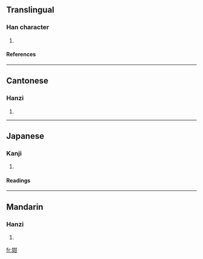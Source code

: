 ==Translingual==
===Han character===
{{Han char|rn=38|rad=女|as=05|sn=8|four=4447<sub>0</sub>|canj=女廿一 (VTM)}}
# {{defn|Han|sort=女05}}
====References====
{{Han ref|kx=0258.260|dkj=06171|dj=0524.030|hdz=21035.030|uh=59CF|ud=22991|bh=CC46|bd=52294}}
----
==Cantonese==
===Hanzi===
{{yue-hanzi|jyut=|y=maan4}}
# {{defn|Cantonese}}
----
==Japanese==
===Kanji===
{{ja-kanji|grade=|rs=女05}}
# {{defn|Japanese}} 
====Readings====
{{ja-readings|on=[[ばん]] (ban), [[まん]] (man), [[かん]] (kan), [[こん]] (kon)|kun=[[ばば]] (baba)}}
----
==Mandarin==
===Hanzi===
{{cmn-hanzi|pin=[[mán]] ([[man2]])|wg=man<sup>2</sup>}}
# {{defn|Mandarin}}

[[fr:姏]]